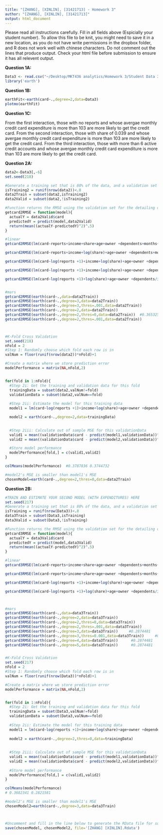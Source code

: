 ```yaml
---
title: "[ZHANG], [XINLIN], [31421713] - Homework 3"
author: "[ZHANG], [XINLIN], [31421713]"
output: html_document
---
```


Please read all instructions carefully.  Fill in all fields above (Espicially your student number). To allow this file to be knit, you might need to save it in a new location, as you do not have write permissions in the dropbox folder, and R does not work well with chinese characters.
Do not comment out the lines that produce output.  Check your html file before submission to ensure it has all relevent output.



**Question 1A:**
```r
Data3 <- read.csv("~/Desktop/MKT436 analytics/Homework 3/Student Data 3.csv", stringsAsFactors=FALSE)
library('earth')
```


**Question 1B:**
```r
earthFit<-earth(card~.,degree=2,data=Data3)
plotmo(earthFit)
```

**Question 1C:**

From the first interaction, those with no reports and whose avergae monthly credit card expenditure is more than 103 are more likely to get the credit card.
From the second interaction, those with share of 0.039 and whose avergae monthly credit card expenditure is more than 103 are more likely to get the credit card.
From the third interaction, those with more than 6 active credit accounts and whose avergae monthly credit card expenditure is more than 103 are more likely to get the credit card.


**Question 2A:**
```r
data2<-Data3[,-6]
set.seed(218)

#Generate a training set that is 80% of the data, and a validation set that is 20% 
isTraining2 = runif(nrow(data2))<.8  
data2Train = subset(data2,isTraining2)
data2Valid = subset(data2,!isTraining2)

#Function returns the RMSE using the validation set for the detailing data
getcard2RMSE = function(model){
  actualY = data2Valid$card
  predictedY = predict(model,data2Valid)
  return(mean((actualY-predictedY)^2)^.5)
}

#linear
getcard2RMSE(lm(card~reports+income+share+age+owner +dependents+months+selfemp+active+majorcards,data=data2Train))

getcard2RMSE(lm(card~reports+income+log(share)+age+owner +dependents+months+selfemp+active+majorcards,data=data2Train))

getcard2RMSE(lm(card~log(reports +1)+income+log(share)+age+owner +dependents+months+selfemp,data=data2Train))

getcard2RMSE(lm(card~log(reports +1)+income+log(share)+age+owner +dependents+months+selfemp+active+majorcards,data=data2Train))

getcard2RMSE(lm(card~log(reports +1)+log(share)+age+owner +dependents/income+months+selfemp+active+majorcards,data=data2Train))


#mars
getcard2RMSE(earth(card~.,data=data2Train))
getcard2RMSE(earth(card~.,degree=3,data=data2Train))
getcard2RMSE(earth(card~.,degree=3,thres=.001,data=data2Train))
getcard2RMSE(earth(card~.,degree=2,data=data2Train))
getcard2RMSE(earth(card~.,degree=2,thres=0,data=data2Train))  #0.3653257
getcard2RMSE(earth(card~.,degree=2,thres=.001,data=data2Train))



#K-Fold Cross Validation 
set.seed(218) 
nFold = 2
#Step 1: Randomly choose which fold each row is in 
valNum = floor(runif(nrow(data2))*nFold)+1

#Create a matrix where we store prediction error 
modelPerformance = matrix(NA,nFold,2)


for(fold in 1:nFold){
  #Step 2i: Get the training and validation data for this fold
  trainingData = subset(data2,valNum!=fold)
  validationData = subset(data2,valNum==fold)
  
  #Step 2ii: Estimate the model for this training data
  model1 = lm(card~log(reports +1)+income+log(share)+age+owner +dependents+months+selfemp+active+majorcards,data=trainingData)

  model2 = earth(card~.,degree=2,data=trainingData)

  
  #Step 2iii: Calculate out of sample MSE for this validationData
  valid1 = mean((validationData$card - predict(model1,validationData))^2)^.5
  valid2 = mean((validationData$card - predict(model2,validationData))^2)^.5

  #Store model performance
  modelPerformance[fold,] = c(valid1,valid2)
}

colMeans(modelPerformance)  #0.3787836 0.3744732

#model2's MSE is smaller than model1's MSE
chosenModel=earth(card~.,degree=2,thres=0,data=data2Train)


```



**Question 2B:**
```r
#TRAIN AND ESTIMATE YOUR SECOND MODEL (WITH EXPENDITURES) HERE
set.seed(217)
#Generate a training set that is 80% of the data, and a validation set that is 20% 
isTraining = runif(nrow(Data3))<.8  
data3Train = subset(Data3,isTraining)
data3Valid = subset(Data3,!isTraining)

#Function returns the RMSE using the validation set for the detailing data
getcard3RMSE = function(model){
  actualY = data3Valid$card
  predictedY = predict(model,data3Valid)
  return(mean((actualY-predictedY)^2)^.5)
}

#linear
getcard3RMSE(lm(card~reports+income+share+age+owner +dependents+months+selfemp+active+majorcards+expenditure,data=data3Train))

getcard3RMSE(lm(card~reports+income+share+age+owner +dependents+months+selfemp+active*expenditure+majorcards,data=data3Train))

getcard3RMSE(lm(card~log(reports +1)+income+log(share)+age+owner +dependents+months+selfemp+active+majorcards+expenditure,data=data3Train))

getcard3RMSE(lm(card~log(reports +1)+log(share)+age+owner +dependents/income+months+selfemp+active+majorcards+expenditure,data=data3Train))



#mars
getcard3RMSE(earth(card~.,data=data3Train))
getcard3RMSE(earth(card~.,degree=2,data=data3Train))
getcard3RMSE(earth(card~.,degree=2,thres=0,data=data3Train))
getcard3RMSE(earth(card~.,degree=2,thres=.001,data=data3Train))
getcard3RMSE(earth(card~.,degree=3,data=data3Train))     #0.2874481
getcard3RMSE(earth(card~.,degree=3,thres=0.001,data=data3Train))     #0.2874481
getcard3RMSE(earth(card~.,degree=4,data=data3Train))      #0.2874481
getcard3RMSE(earth(card~.,degree=5,data=data3Train))      #0.2874481


#K-Fold Cross Validation 
set.seed(217) 
nFold = 2
#Step 1: Randomly choose which fold each row is in 
valNum = floor(runif(nrow(Data3))*nFold)+1

#Create a matrix where we store prediction error 
modelPerformance = matrix(NA,nFold,2)


for(fold in 1:nFold){
  #Step 2i: Get the training and validation data for this fold
  trainingData = subset(Data3,valNum!=fold)
  validationData = subset(Data3,valNum==fold)
  
  #Step 2ii: Estimate the model for this training data
  model1 = lm(card~log(reports +1)+income+log(share)+age+owner +dependents+months+selfemp+active+majorcards+expenditure,data=trainingData)
  
  model2 = earth(card~.,degree=2,thres=0,data=trainingData)
  
  
  #Step 2iii: Calculate out of sample MSE for this validationData
  valid1 = mean((validationData$card - predict(model1,validationData))^2)^.5
  valid2 = mean((validationData$card - predict(model2,validationData))^2)^.5
  
  #Store model performance
  modelPerformance[fold,] = c(valid1,valid2)
}

colMeans(modelPerformance)
# 0.3682341 0.2821581

#model2's MSE is smaller than model1's MSE
chosenModel2=earth(card~.,degree=3,data=data3Train)




```

```r
#Uncomment and fill in the line below to generate the RData file for submission 
save(chosenModel, chosenModel2, file='[ZHANG] [XINLIN].Rdata')
```